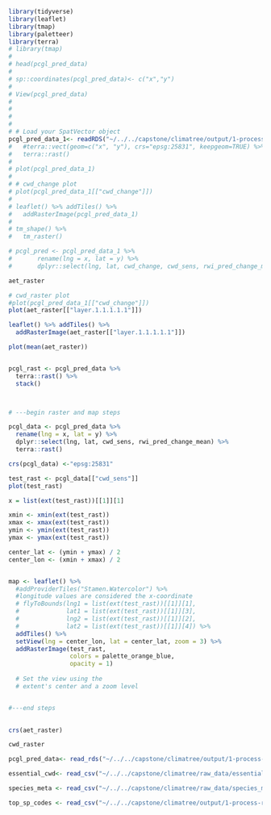 ```r
library(tidyverse)
library(leaflet)
library(tmap)
library(paletteer)
library(terra)
# library(tmap)
# 
# head(pcgl_pred_data)
# 
# sp::coordinates(pcgl_pred_data)<- c("x","y")
# 
# View(pcgl_pred_data)
# 
# 
# 
# 
# # Load your SpatVector object
pcgl_pred_data_1<- readRDS("~/../../capstone/climatree/output/1-process-raw-data/spp_predictions_pcgl.rds") 
#   #terra::vect(geom=c("x", "y"), crs="epsg:25831", keepgeom=TRUE) %>% 
#   terra::rast()
# 
# plot(pcgl_pred_data_1)
# 
# # cwd_change plot
# plot(pcgl_pred_data_1[["cwd_change"]])
# 
# leaflet() %>% addTiles() %>%
#   addRasterImage(pcgl_pred_data_1)
# 
# tm_shape() %>% 
#   tm_raster()

# pcgl_pred <- pcgl_pred_data_1 %>% 
#       rename(lng = x, lat = y) %>% 
#       dplyr::select(lng, lat, cwd_change, cwd_sens, rwi_pred_change_mean)

aet_raster

# cwd_raster plot
#plot(pcgl_pred_data_1[["cwd_change"]])
plot(aet_raster[["layer.1.1.1.1.1"]])

leaflet() %>% addTiles() %>%
  addRasterImage(aet_raster[["layer.1.1.1.1.1"]])

plot(mean(aet_raster))


pcgl_rast <- pcgl_pred_data %>% 
  terra::rast() %>% 
  stack()



# ---begin raster and map steps 

pcgl_data <- pcgl_pred_data %>%
  rename(lng = x, lat = y) %>%
  dplyr::select(lng, lat, cwd_sens, rwi_pred_change_mean) %>%
  terra::rast() 

crs(pcgl_data) <-"epsg:25831"

test_rast <- pcgl_data[["cwd_sens"]]
plot(test_rast)

x = list(ext(test_rast))[[1]][1]

xmin <- xmin(ext(test_rast))
xmax <- xmax(ext(test_rast))
ymin <- ymin(ext(test_rast))
ymax <- ymax(ext(test_rast))

center_lat <- (ymin + ymax) / 2
center_lon <- (xmin + xmax) / 2


map <- leaflet() %>%
  #addProviderTiles("Stamen.Watercolor") %>% 
  #longitude values are considered the x-coordinate
  # flyToBounds(lng1 = list(ext(test_rast))[[1]][1], 
  #             lat1 = list(ext(test_rast))[[1]][3],
  #             lng2 = list(ext(test_rast))[[1]][2],
  #             lat2 = list(ext(test_rast))[[1]][4]) %>% 
  addTiles() %>%
  setView(lng = center_lon, lat = center_lat, zoom = 3) %>% 
  addRasterImage(test_rast,
                 colors = palette_orange_blue,
                 opacity = 1)
  
  # Set the view using the
  # extent's center and a zoom level


#---end steps 

  
crs(aet_raster)

cwd_raster

pcgl_pred_data<- read_rds("~/../../capstone/climatree/output/1-process-raw-data/spp_predictions_pcgl.rds")

essential_cwd<- read_csv("~/../../capstone/climatree/raw_data/essentialcwd_data.csv")

species_meta <- read_csv("~/../../capstone/climatree/raw_data/species_metadata.csv")

top_sp_codes <- read_csv("~/../../capstone/climatree/output/1-process-raw-data/top_sp_codes.csv")

```
